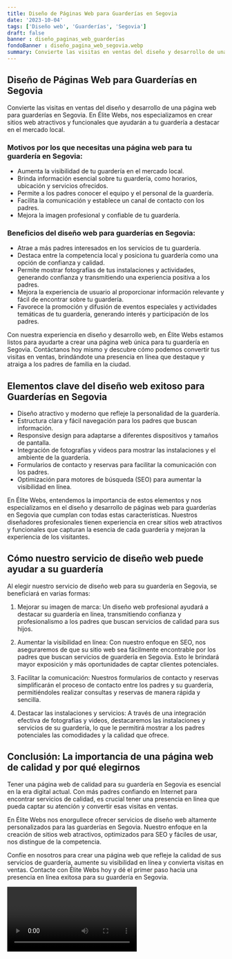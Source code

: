 ```yaml
---
title: Diseño de Páginas Web para Guarderías en Segovia
date: '2023-10-04'
tags: ['Diseño web', 'Guarderías', 'Segovia']
draft: false
banner : diseño_paginas_web_guarderías
fondoBanner : diseño_pagina_web_segovia.webp
summary: Convierte las visitas en ventas del diseño y desarrollo de una página web para guarderías en Segovia. En Élite Webs, nos especializamos en crear sitios web atractivos y funcionales que ayudarán a tu guardería a destacar en el mercado local. 
---
```


## Diseño de Páginas Web para Guarderías en Segovia

Convierte las visitas en ventas del diseño y desarrollo de una página web para guarderías en Segovia. En Élite Webs, nos especializamos en crear sitios web atractivos y funcionales que ayudarán a tu guardería a destacar en el mercado local. 

### Motivos por los que necesitas una página web para tu guardería en Segovia:

- Aumenta la visibilidad de tu guardería en el mercado local.
- Brinda información esencial sobre tu guardería, como horarios, ubicación y servicios ofrecidos.
- Permite a los padres conocer el equipo y el personal de la guardería.
- Facilita la comunicación y establece un canal de contacto con los padres.
- Mejora la imagen profesional y confiable de tu guardería.

### Beneficios del diseño web para guarderías en Segovia:

- Atrae a más padres interesados en los servicios de tu guardería.
- Destaca entre la competencia local y posiciona tu guardería como una opción de confianza y calidad.
- Permite mostrar fotografías de tus instalaciones y actividades, generando confianza y transmitiendo una experiencia positiva a los padres.
- Mejora la experiencia de usuario al proporcionar información relevante y fácil de encontrar sobre tu guardería.
- Favorece la promoción y difusión de eventos especiales y actividades temáticas de tu guardería, generando interés y participación de los padres.

Con nuestra experiencia en diseño y desarrollo web, en Élite Webs estamos listos para ayudarte a crear una página web única para tu guardería en Segovia. Contáctanos hoy mismo y descubre cómo podemos convertir tus visitas en ventas, brindándote una presencia en línea que destaque y atraiga a los padres de familia en la ciudad.

<GifSeo />

<Cta />

## Elementos clave del diseño web exitoso para Guarderías en Segovia

- Diseño atractivo y moderno que refleje la personalidad de la guardería.
- Estructura clara y fácil navegación para los padres que buscan información.
- Responsive design para adaptarse a diferentes dispositivos y tamaños de pantalla.
- Integración de fotografías y videos para mostrar las instalaciones y el ambiente de la guardería.
- Formularios de contacto y reservas para facilitar la comunicación con los padres.
- Optimización para motores de búsqueda (SEO) para aumentar la visibilidad en línea.

En Élite Webs, entendemos la importancia de estos elementos y nos especializamos en el diseño y desarrollo de páginas web para guarderías en Segovia que cumplan con todas estas características. Nuestros diseñadores profesionales tienen experiencia en crear sitios web atractivos y funcionales que capturan la esencia de cada guardería y mejoran la experiencia de los visitantes.

## Cómo nuestro servicio de diseño web puede ayudar a su guardería

Al elegir nuestro servicio de diseño web para su guardería en Segovia, se beneficiará en varias formas:

1. Mejorar su imagen de marca: Un diseño web profesional ayudará a destacar su guardería en línea, transmitiendo confianza y profesionalismo a los padres que buscan servicios de calidad para sus hijos.

2. Aumentar la visibilidad en línea: Con nuestro enfoque en SEO, nos aseguraremos de que su sitio web sea fácilmente encontrable por los padres que buscan servicios de guardería en Segovia. Esto le brindará mayor exposición y más oportunidades de captar clientes potenciales.

3. Facilitar la comunicación: Nuestros formularios de contacto y reservas simplificarán el proceso de contacto entre los padres y su guardería, permitiéndoles realizar consultas y reservas de manera rápida y sencilla.

4. Destacar las instalaciones y servicios: A través de una integración efectiva de fotografías y videos, destacaremos las instalaciones y servicios de su guardería, lo que le permitirá mostrar a los padres potenciales las comodidades y la calidad que ofrece.

## Conclusión: La importancia de una página web de calidad y por qué elegirnos

Tener una página web de calidad para su guardería en Segovia es esencial en la era digital actual. Con más padres confiando en Internet para encontrar servicios de calidad, es crucial tener una presencia en línea que pueda captar su atención y convertir esas visitas en ventas.

En Élite Webs nos enorgullece ofrecer servicios de diseño web altamente personalizados para las guarderías en Segovia. Nuestro enfoque en la creación de sitios web atractivos, optimizados para SEO y fáciles de usar, nos distingue de la competencia.

Confíe en nosotros para crear una página web que refleje la calidad de sus servicios de guardería, aumente su visibilidad en línea y convierta visitas en ventas. Contacte con Élite Webs hoy y dé el primer paso hacia una presencia en línea exitosa para su guardería en Segovia.

<Video />

<CtaBot job='Guarderías' city='Segovia'/>

<Gmaps query='Segovia+españa+maps' />